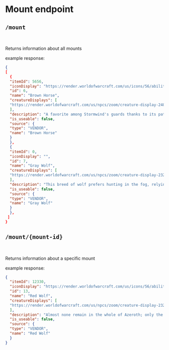 # Mount endpoint

## `/mount`
<br/>

Returns information about all mounts

example response:

```json
{
[
  {
  "itemId": 5656,
  "iconDisplay": "https://render.worldofwarcraft.com/us/icons/56/ability_mount_ridinghorse.jpg",
  "id": 6,
  "name": "Brown Horse",
  "creatureDisplays": [
  "https://render.worldofwarcraft.com/us/npcs/zoom/creature-display-2404.jpg"
  ],
  "description": "A favorite among Stormwind's guards thanks to its patience and stamina.",
  "is_useable": false,
  "source": {
  "type": "VENDOR",
  "name": "Brown Horse"
  }
  },
  {
  "itemId": 0,
  "iconDisplay": "",
  "id": 7,
  "name": "Gray Wolf",
  "creatureDisplays": [
  "https://render.worldofwarcraft.com/us/npcs/zoom/creature-display-2320.jpg"
  ],
  "description": "This breed of wolf prefers hunting in the fog, relying on its smoky hide to camouflage it from unsuspecting prey.",
  "is_useable": false,
  "source": {
  "type": "VENDOR",
  "name": "Gray Wolf"
  }
  },
 ] 
}
```

## `/mount/{mount-id}`
<br/>

Returns information about a specific mount

example response:

```json
{
  "itemId": 12330,
  "iconDisplay": "https://render.worldofwarcraft.com/us/icons/56/ability_mount_blackdirewolf.jpg",
  "id": 13,
  "name": "Red Wolf",
  "creatureDisplays": [
  "https://render.worldofwarcraft.com/us/npcs/zoom/creature-display-2326.jpg"
  ],
  "description": "Almost none remain in the whole of Azeroth; only the most experienced will have seen one.",
  "is_useable": false,
  "source": {
  "type": "VENDOR",
  "name": "Red Wolf"
  }
}
```
